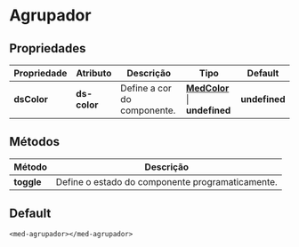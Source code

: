 
<Meta title="Components/Core/Agrupador/Usage" />

# Agrupador

## Propriedades

| Propriedade     | Atributo       | Descrição                                                | Tipo                                                                                                                   | Default       |
| --------------- | -------------- | -------------------------------------------------------- | ---------------------------------------------------------------------------------------------------------------------- | ------------- |
| **dsColor**     | **ds-color**   | Define a cor do componente.                              | **[MedColor](http://desenv.ordomederi.com/templarios/?path=/story/enums-enums--page#medcolors)** \| **undefined**      | **undefined** |

## Métodos

| Método     | Descrição                                        |
| ---------- | ------------------------------------------------ |
| **toggle** | Define o estado do componente programaticamente. |


## Default

```
<med-agrupador></med-agrupador>
```
